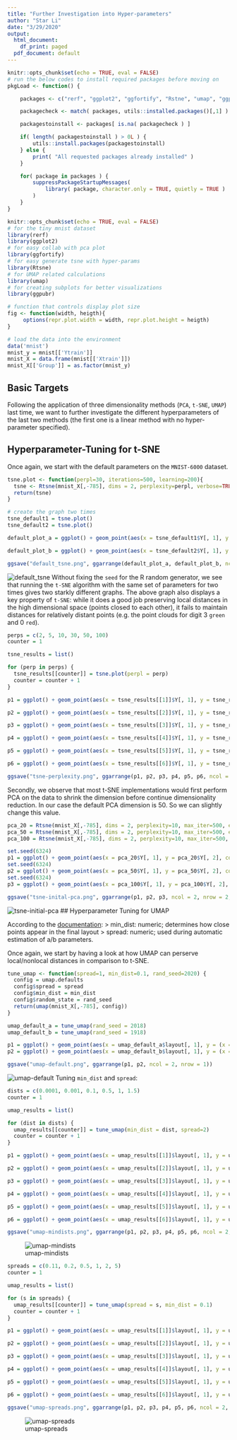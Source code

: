 ```yaml
---
title: "Further Investigation into Hyper-parameters"
author: "Star Li"
date: "3/29/2020"
output:
  html_document:
    df_print: paged
  pdf_document: default
---
```

```r
knitr::opts_chunk$set(echo = TRUE, eval = FALSE)
# run the below codes to install required packages before moving on
pkgLoad <- function() {

    packages <- c("rerf", "ggplot2", "ggfortify", "Rstne", "umap", "ggpubr")

    packagecheck <- match( packages, utils::installed.packages()[,1] )

    packagestoinstall <- packages[ is.na( packagecheck ) ]

    if( length( packagestoinstall ) > 0L ) {
        utils::install.packages(packagestoinstall)
    } else {
        print( "All requested packages already installed" )
    }

    for( package in packages ) {
        suppressPackageStartupMessages(
            library( package, character.only = TRUE, quietly = TRUE )
        )
    }
}
```

```r
knitr::opts_chunk$set(echo = TRUE, eval = FALSE)
# for the tiny mnist dataset
library(rerf)
library(ggplot2)
# for easy collab with pca plot
library(ggfortify)
# for easy generate tsne with hyper-params
library(Rtsne)
# for UMAP related calculations
library(umap)
# for creating subplots for better visualizations
library(ggpubr)

# function that controls display plot size
fig <- function(width, heigth){
     options(repr.plot.width = width, repr.plot.height = heigth)
}
```

```r
# load the data into the environment
data('mnist')
mnist_y = mnist[['Ytrain']]
mnist_X = data.frame(mnist[['Xtrain']])
mnist_X[['Group']] = as.factor(mnist_y)
```
## Basic Targets

Following the application of three dimensionality methods (`PCA`, `t-SNE`, `UMAP`) last time, we want to further investigate the different hyperparameters of the last two methods (the first one is a linear method with no hyper-parameter specified).

## Hyperparameter-Tuning for t-SNE

Once again, we start with the default parameters on the `MNIST-6000` dataset.

```r
tsne.plot <- function(perpl=30, iterations=500, learning=200){
  tsne <- Rtsne(mnist_X[,-785], dims = 2, perplexity=perpl, verbose=TRUE, max_iter=iterations, eta=learning, partial_pca=TRUE)
  return(tsne)
}

# create the graph two times
tsne_default1 = tsne.plot()
tsne_default2 = tsne.plot()

default_plot_a = ggplot() + geom_point(aes(x = tsne_default1$Y[, 1], y = (x = tsne_default1$Y[, 2]), color = mnist_X$Group), size=1) + labs(title = "Default TSNE 1", x = "t-SNE 1", y = "t-SNE 2", color = "colors") + coord_fixed()

default_plot_b = ggplot() + geom_point(aes(x = tsne_default2$Y[, 1], y = (x = tsne_default2$Y[, 2]), color = mnist_X$Group), size=1) + labs(title = "Default TSNE 2", x = "t-SNE 1", y = "t-SNE 2", color = "colors") + coord_fixed()

ggsave("default_tsne.png", ggarrange(default_plot_a, default_plot_b, ncol = 2, nrow = 1))
```
![default_tsne](dim-reduct/default_tsne.png)
Without fixing the `seed` for the R random generator, we see that running the `t-SNE` algorithm with the same set of parameters for two times gives two starkly different graphs. The above graph also displays a key property of `t-SNE`: while it does a good job preserving local distances in the high dimensional space (points closed to each other), it fails to maintain distances for relatively distant points (e.g. the point clouds for digit 3 `green` and 0 `red`).

```r
perps = c(2, 5, 10, 30, 50, 100)
counter = 1

tsne_results = list()

for (perp in perps) {
  tsne_results[[counter]] = tsne.plot(perpl = perp)
  counter = counter + 1
}

p1 = ggplot() + geom_point(aes(x = tsne_results[[1]]$Y[, 1], y = tsne_results[[1]]$Y[, 2], color = mnist_X$Group), size=0.5) + labs(x = "t-SNE 1", y = "t-SNE 2", color = "colors") + coord_fixed()

p2 = ggplot() + geom_point(aes(x = tsne_results[[2]]$Y[, 1], y = tsne_results[[2]]$Y[, 2], color = mnist_X$Group), size=0.5) + labs(x = "t-SNE 1", y = "t-SNE 2", color = "colors") + coord_fixed()

p3 = ggplot() + geom_point(aes(x = tsne_results[[3]]$Y[, 1], y = tsne_results[[3]]$Y[, 2], color = mnist_X$Group), size=0.5) + labs(x = "t-SNE 1", y = "t-SNE 2", color = "colors") + coord_fixed()

p4 = ggplot() + geom_point(aes(x = tsne_results[[4]]$Y[, 1], y = tsne_results[[4]]$Y[, 2], color = mnist_X$Group), size=0.5) + labs(x = "t-SNE 1", y = "t-SNE 2", color = "colors") + coord_fixed()

p5 = ggplot() + geom_point(aes(x = tsne_results[[5]]$Y[, 1], y = tsne_results[[5]]$Y[, 2], color = mnist_X$Group), size=0.5) + labs(x = "t-SNE 1", y = "t-SNE 2", color = "colors") + coord_fixed()

p6 = ggplot() + geom_point(aes(x = tsne_results[[6]]$Y[, 1], y = tsne_results[[6]]$Y[, 2], color = mnist_X$Group), size=0.5) + labs(x = "t-SNE 1", y = "t-SNE 2", color = "colors") + coord_fixed()

ggsave("tsne-perplexity.png", ggarrange(p1, p2, p3, p4, p5, p6, ncol = 2, nrow = 3, labels = perps))
```
Secondly, we observe that most t-SNE implementations would first perform PCA on the data to shrink the dimension before continue dimensionality reduction. In our case the default PCA dimension is 50. So we can slightly change this value.
```r
pca_20 = Rtsne(mnist_X[,-785], dims = 2, perplexity=10, max_iter=500, eta=200, partial_pca=TRUE, initial_dims=20)
pca_50 = Rtsne(mnist_X[,-785], dims = 2, perplexity=10, max_iter=500, eta=200, partial_pca=TRUE)
pca_100 = Rtsne(mnist_X[,-785], dims = 2, perplexity=10, max_iter=500, eta=200, partial_pca=TRUE, initial_dims=100)

set.seed(6324)
p1 = ggplot() + geom_point(aes(x = pca_20$Y[, 1], y = pca_20$Y[, 2], color = mnist_X$Group), size=0.5) + labs(x = "t-SNE 1", y = "t-SNE 2", color = "colors") + coord_fixed()
set.seed(6324)
p2 = ggplot() + geom_point(aes(x = pca_50$Y[, 1], y = pca_50$Y[, 2], color = mnist_X$Group), size=0.5) + labs(x = "t-SNE 1", y = "t-SNE 2", color = "colors") + coord_fixed()
set.seed(6324)
p3 = ggplot() + geom_point(aes(x = pca_100$Y[, 1], y = pca_100$Y[, 2], color = mnist_X$Group), size=0.5) + labs(x = "t-SNE 1", y = "t-SNE 2", color = "colors") + coord_fixed()

ggsave("tsne-inital-pca.png", ggarrange(p1, p2, p3, ncol = 2, nrow = 2, labels = c("20", "50", "100")))
```
![tsne-initial-pca](dim-reduct/tsne-inital-pca.png)
## Hyperparameter Tuning for UMAP

According to the <a href="https://www.rdocumentation.org/packages/umap/versions/0.2.5.0/topics/umap.defaults">documentation</a>:
> min_dist: numeric; determines how close points appear in the final layout
> spread: numeric; used during automatic estimation of a/b parameters.

Once again, we start by having a look at how UMAP can perserve local/nonlocal distances in comparison to t-SNE.
```r
tune_umap <- function(spread=1, min_dist=0.1, rand_seed=2020) {
  config = umap.defaults
  config$spread = spread
  config$min_dist = min_dist
  config$random_state = rand_seed
  return(umap(mnist_X[,-785], config))
}

umap_default_a = tune_umap(rand_seed = 2018)
umap_default_b = tune_umap(rand_seed = 1918)

p1 = ggplot() + geom_point(aes(x = umap_default_a$layout[, 1], y = (x = umap_default_a$layout[, 2]), color = mnist_X$Group), size=0.5) + labs(x = "UMAP 1", y = "UMAP 2", color = "colors") + coord_fixed()
p2 = ggplot() + geom_point(aes(x = umap_default_b$layout[, 1], y = (x = umap_default_b$layout[, 2]), color = mnist_X$Group), size=0.5) + labs(x = "UMAP 1", y = "UMAP 2", color = "colors") + coord_fixed()

ggsave("umap-default.png", ggarrange(p1, p2, ncol = 2, nrow = 1))
```
![umap-default](dim-reduct/umap-default.png)
Tuning `min_dist` and `spread`:
```r
dists = c(0.0001, 0.001, 0.1, 0.5, 1, 1.5)
counter = 1

umap_results = list()

for (dist in dists) {
  umap_results[[counter]] = tune_umap(min_dist = dist, spread=2)
  counter = counter + 1
}

p1 = ggplot() + geom_point(aes(x = umap_results[[1]]$layout[, 1], y = umap_results[[1]]$layout[, 2], color = mnist_X$Group), size=0.5) + labs(x = "t-SNE 1", y = "t-SNE 2", color = "colors") + coord_fixed()

p2 = ggplot() + geom_point(aes(x = umap_results[[2]]$layout[, 1], y = umap_results[[2]]$layout[, 2], color = mnist_X$Group), size=0.5) + labs(x = "t-SNE 1", y = "t-SNE 2", color = "colors") + coord_fixed()

p3 = ggplot() + geom_point(aes(x = umap_results[[3]]$layout[, 1], y = umap_results[[3]]$layout[, 2], color = mnist_X$Group), size=0.5) + labs(x = "t-SNE 1", y = "t-SNE 2", color = "colors") + coord_fixed()

p4 = ggplot() + geom_point(aes(x = umap_results[[4]]$layout[, 1], y = umap_results[[4]]$layout[, 2], color = mnist_X$Group), size=0.5) + labs(x = "t-SNE 1", y = "t-SNE 2", color = "colors") + coord_fixed()

p5 = ggplot() + geom_point(aes(x = umap_results[[5]]$layout[, 1], y = umap_results[[5]]$layout[, 2], color = mnist_X$Group), size=0.5) + labs(x = "t-SNE 1", y = "t-SNE 2", color = "colors") + coord_fixed()

p6 = ggplot() + geom_point(aes(x = umap_results[[6]]$layout[, 1], y = umap_results[[6]]$layout[, 2], color = mnist_X$Group), size=0.5) + labs(x = "t-SNE 1", y = "t-SNE 2", color = "colors") + coord_fixed()

ggsave("umap-mindists.png", ggarrange(p1, p2, p3, p4, p5, p6, ncol = 2, nrow = 3, labels = dists))
```
![umap-mindists](dim-reduct/umap-mindists.png)
```r
spreads = c(0.11, 0.2, 0.5, 1, 2, 5)
counter = 1

umap_results = list()

for (s in spreads) {
  umap_results[[counter]] = tune_umap(spread = s, min_dist = 0.1)
  counter = counter + 1
}

p1 = ggplot() + geom_point(aes(x = umap_results[[1]]$layout[, 1], y = umap_results[[1]]$layout[, 2], color = mnist_X$Group), size=0.5) + labs(x = "t-SNE 1", y = "t-SNE 2", color = "colors") + coord_fixed()

p2 = ggplot() + geom_point(aes(x = umap_results[[2]]$layout[, 1], y = umap_results[[2]]$layout[, 2], color = mnist_X$Group), size=0.5) + labs(x = "t-SNE 1", y = "t-SNE 2", color = "colors") + coord_fixed()

p3 = ggplot() + geom_point(aes(x = umap_results[[3]]$layout[, 1], y = umap_results[[3]]$layout[, 2], color = mnist_X$Group), size=0.5) + labs(x = "t-SNE 1", y = "t-SNE 2", color = "colors") + coord_fixed()

p4 = ggplot() + geom_point(aes(x = umap_results[[4]]$layout[, 1], y = umap_results[[4]]$layout[, 2], color = mnist_X$Group), size=0.5) + labs(x = "t-SNE 1", y = "t-SNE 2", color = "colors") + coord_fixed()

p5 = ggplot() + geom_point(aes(x = umap_results[[5]]$layout[, 1], y = umap_results[[5]]$layout[, 2], color = mnist_X$Group), size=0.5) + labs(x = "t-SNE 1", y = "t-SNE 2", color = "colors") + coord_fixed()

p6 = ggplot() + geom_point(aes(x = umap_results[[6]]$layout[, 1], y = umap_results[[6]]$layout[, 2], color = mnist_X$Group), size=0.5) + labs(x = "t-SNE 1", y = "t-SNE 2", color = "colors") + coord_fixed()

ggsave("umap-spreads.png", ggarrange(p1, p2, p3, p4, p5, p6, ncol = 2, nrow = 3, labels = spreads))
```
![umap-spreads](dim-reduct/umap-spreads.png)
